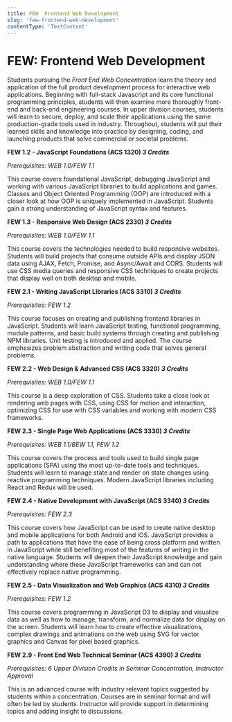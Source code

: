```yaml
---
title: FEW  Frontend Web Development
slug: 'few-frontend-web-development'
contentType: 'TextContent'
---
```


# FEW: Frontend Web Development

Students pursuing the _Front End Web Concentration_ learn the theory and application of the full
product development process for interactive web applications. Beginning with full-stack Javascript
and its core functional programming principles, students will then examine more thoroughly front-end
and back-end engineering courses. In upper division courses, students will learn to secure, deploy,
and scale their applications using the same production-grade tools used in industry. Throughout,
students will put their learned skills and knowledge into practice by designing, coding, and
launching products that solve commercial or societal problems.

**FEW 1.2 - JavaScript Foundations (ACS 1320) _3 Credits_**

_Prerequisites: WEB 1.0/FEW 1.1_

This course covers foundational JavaScript, debugging JavaScript and working with various JavaScript
libraries to build applications and games. Classes and Object Oriented Programming (OOP) are
introduced with a closer look at how OOP is uniquely implemented in JavaScript. Students gain a
strong understanding of JavaScript syntax and features.

**FEW 1.3 - Responsive Web Design (ACS 2330) _3 Credits_**

_Prerequisites: WEB 1.0/FEW 1.1_

This course covers the technologies needed to build responsive websites. Students will build
projects that consume outside APIs and display JSON data using AJAX, Fetch, Promise, and Async/Await
and CORS. Students will use CSS media queries and responsive CSS techniques to create projects that
display well on both desktop and mobile.

**FEW 2.1 - Writing JavaScript Libraries (ACS 3310) _3 Credits_**

_Prerequisites: FEW 1.2_

This course focuses on creating and publishing frontend libraries in JavaScript. Students will learn
JavaScript testing, functional programming, module patterns, and basic build systems through
creating and publishing NPM libraries. Unit testing is introduced and applied. The course emphasizes
problem abstraction and writing code that solves general problems.

**FEW 2.2 - Web Design & Advanced CSS (ACS 3320) _3 Credits_**

_Prerequisites: WEB 1.0/FEW 1.1_

This course is a deep exploration of CSS. Students take a close look at rendering web pages with
CSS, using CSS for motion and interaction, optimizing CSS for use with CSS variables and working
with modern CSS frameworks.

**FEW 2.3 - Single Page Web Applications (ACS 3330) _3 Credits_**

_Prerequisites: WEB 1.1/BEW 1.1, FEW 1.2_

This course covers the process and tools used to build single page applications (SPA) using the most
up-to-date tools and techniques. Students will learn to manage state and render on state changes
using reactive programming techniques. Modern JavaScript libraries including React and Redux will be
used.

**FEW 2.4 - Native Development with JavaScript (ACS 3340) _3 Credits_**

_Prerequisites: FEW 2.3_

This course covers how JavaScript can be used to create native desktop and mobile applications for
both Android and iOS. JavaScript provides a path to applications that have the ease of being cross
platform and written in JavaScript while still benefiting most of the features of writing in the
native language. Students will deepen their JavaScript knowledge and gain understanding where these
JavaScript frameworks can and can not effectively replace native programming.

**FEW 2.5 - Data Visualization and Web Graphics (ACS 4310) _3 Credits_**

_Prerequisites: FEW 1.2_

This course covers programming in JavaScript D3 to display and visualize data as well as how to
manage, transform, and normalize data for display on the screen. Students will learn how to create
effective visualizations, complex drawings and animations on the web using SVG for vector graphics
and Canvas for pixel based graphics.

**FEW 2.9 - Front End Web Technical Seminar (ACS 4390) _3 Credits_**

_Prerequisites: 6 Upper Division Credits in Seminar Concentration, Instructor Approval_

This is an advanced course with industry relevant topics suggested by students within a
concentration. Courses are in seminar format and will often be led by students. Instructor will
provide support in determining topics and adding insight to discussions.
